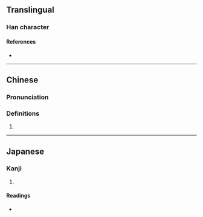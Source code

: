 {{character info/new}}
==Translingual==

===Han character===
{{Han char|rn=9|rad=人|as=12|sn=14|four=22269|canj=OHDW|ids=⿰亻番}}

====References====
* {{Han ref|kx=0117.040|dkj=01107|dj=0248.100|hdz=10220.110|uh=50E0|ud=20704|bh=E0FE|bd=57598}}

----

==Chinese==
{{zh-forms}}

===Pronunciation===
{{zh-pron
|m=bō
|c=bo1
}}

===Definitions===
{{zh-hanzi}}

# {{zh-only|僠僠}}

----

==Japanese==

===Kanji===
{{ja-kanji|grade=|rs=人12}}

# {{defn|lang=ja|sort=人12}}

====Readings====
* {{ja-readings|on=[[ふぁん]] (fan)|kun=}}